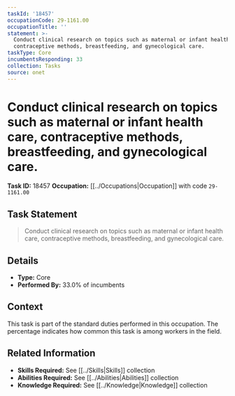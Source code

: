 ```yaml
---
taskId: '18457'
occupationCode: 29-1161.00
occupationTitle: ''
statement: >-
  Conduct clinical research on topics such as maternal or infant health care,
  contraceptive methods, breastfeeding, and gynecological care.
taskType: Core
incumbentsResponding: 33
collection: Tasks
source: onet
---
```

# Conduct clinical research on topics such as maternal or infant health care, contraceptive methods, breastfeeding, and gynecological care.

**Task ID:** 18457
**Occupation:** [[../Occupations|Occupation]] with code `29-1161.00`

## Task Statement

> Conduct clinical research on topics such as maternal or infant health care, contraceptive methods, breastfeeding, and gynecological care.

## Details

- **Type:** Core
- **Performed By:** 33.0% of incumbents

## Context

This task is part of the standard duties performed in this occupation. The percentage indicates how common this task is among workers in the field.

## Related Information

- **Skills Required:** See [[../Skills|Skills]] collection
- **Abilities Required:** See [[../Abilities|Abilities]] collection
- **Knowledge Required:** See [[../Knowledge|Knowledge]] collection

